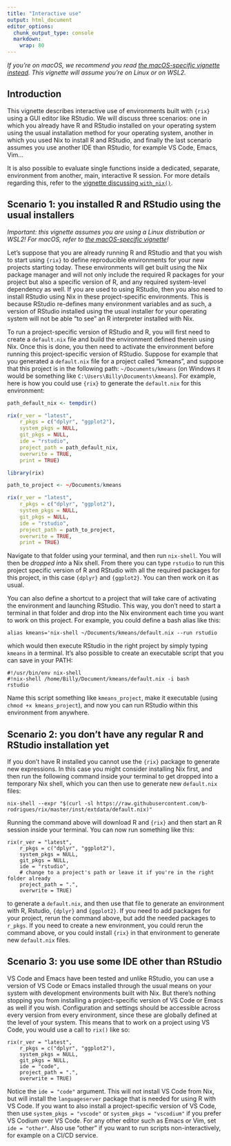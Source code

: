 ```yaml
---
title: "Interactive use"
output: html_document
editor_options:
  chunk_output_type: console
  markdown: 
    wrap: 80
---
```


*If you're on macOS, we recommend you read [the macOS-specific vignette instead]().
This vignette will assume you're on Linux or on WSL2.*

## Introduction

This vignette describes interactive use of environments built with `{rix}` using
a GUI editor like RStudio. We will discuss three scenarios: one in which you
already have R and RStudio installed on your operating system using the usual
installation method for your operating system, another in which you used Nix
to install R and RStudio, and finally the last scenario assumes you use another
IDE than RStudio, for example VS Code, Emacs, Vim...

It is also possible to evaluate single functions inside a dedicated, separate,
environment from another, main, interactive R session. For more details
regarding this, refer to the
[vignette discussing `with_nix()`](https://b-rodrigues.github.io/rix/articles/running-r-or-shell-code-in-nix-from-r.html).

## Scenario 1: you installed R and RStudio using the usual installers

*Important: this vignette assumes you are using a Linux distribution or WSL2!
For macOS, refer to [the macOS-specific vignette]()!*

Let's suppose that you are already running R and RStudio and that you wish to
start using `{rix}` to define reproducible environments for your new projects
starting today. These environments will get built using the Nix package manager
and will not only include the required R packages for your project but also a
specific version of R, and any required system-level dependency as well. If you
are used to using RStudio, then you also need to install RStudio using Nix in
these project-specific environments. This is because RStudio re-defines many
environment variables and as such, a version of RStudio installed using the
usual installer for your operating system will not be able "to see" an R
interpreter installed with Nix.

To run a project-specific version of RStudio and R, you will first need to
create a `default.nix` file and build the environment defined therein using Nix.
Once this is done, you then need to activate the environment before running this
project-specific version of RStudio. Suppose for example that you generated a
`default.nix` file for a project called "kmeans", and suppose that this project
is in the following path: `~/Documents/kmeans` (on Windows it would be something
like `C:\Users\Billy\Documents\kmeans`). For example, here is how you could use
`{rix}` to generate the `default.nix` for this environment:

```r
path_default_nix <- tempdir()

rix(r_ver = "latest",
    r_pkgs = c("dplyr", "ggplot2"),
    system_pkgs = NULL,
    git_pkgs = NULL,
    ide = "rstudio",
    project_path = path_default_nix,
    overwrite = TRUE,
    print = TRUE)
```

```r
library(rix)

path_to_project <- ~/Documents/kmeans

rix(r_ver = "latest",
    r_pkgs = c("dplyr", "ggplot2"),
    system_pkgs = NULL,
    git_pkgs = NULL,
    ide = "rstudio",
    project_path = path_to_project,
    overwrite = TRUE,
    print = TRUE)
```

Navigate to that folder using your terminal, and then run `nix-shell`. You will
then be *dropped into* a Nix shell. From there you can type `rstudio` to run
this project specific version of R and RStudio with all the required packages
for this project, in this case `{dplyr}` and `{ggplot2}`. You can then work on
it as usual.

You can also define a shortcut to a project that will take care of activating
the environment and launching RStudio. This way, you don't need to start a
terminal in that folder and drop into the Nix environment each time you want to
work on this project. For example, you could define a bash alias like this:

    alias kmeans='nix-shell ~/Documents/kmeans/default.nix --run rstudio

which would then execute RStudio in the right project by simply typing `kmeans`
in a terminal. It's also possible to create an executable script that you can
save in your PATH:

    #!/usr/bin/env nix-shell
    #!nix-shell /home/Billy/Document/kmeans/default.nix -i bash
    rstudio

Name this script something like `kmeans_project`, make it executable (using
`chmod +x kmeans_project`), and now you can run RStudio within this environment
from anywhere.

## Scenario 2: you don't have any regular R and RStudio installation yet

If you don't have R installed you cannot use the `{rix}` package to generate new
expressions. In this case you might consider installing Nix first, and then run
the following command inside your terminal to get dropped into a temporary Nix
shell, which you can then use to generate new `default.nix` files:

    nix-shell --expr "$(curl -sl https://raw.githubusercontent.com/b-rodrigues/rix/master/inst/extdata/default.nix)"

Running the command above will download R and `{rix}` and then start an R
session inside your terminal. You can now run something like this:

    rix(r_ver = "latest",
        r_pkgs = c("dplyr", "ggplot2"),
        system_pkgs = NULL,
        git_pkgs = NULL,
        ide = "rstudio",
        # change to a project's path or leave it if you're in the right folder already
        project_path = ".", 
        overwrite = TRUE)

to generate a `default.nix`, and then use that file to generate an environment
with R, Rstudio, `{dplyr}` and `{ggplot2}`. If you need to add packages for your
project, rerun the command above, but add the needed packages to `r_pkgs`. If you
need to create a new environment, you could rerun the command above, or you
could install `{rix}` in that environment to generate new `default.nix` files.

## Scenario 3: you use some IDE other than RStudio

VS Code and Emacs have been tested and unlike RStudio, you can use a version of
VS Code or Emacs installed through the usual means on your system with
development environments built with Nix. But there's nothing stopping you from
installing a project-specific version of VS Code or Emacs as well if you wish.
Configuration and settings should be accessible across every version from every
environment, since these are globally defined at the level of your system.
This means that to work on a project using VS Code, you would use a call to
`rix()` like so:

```
rix(r_ver = "latest",
    r_pkgs = c("dplyr", "ggplot2"),
    system_pkgs = NULL,
    git_pkgs = NULL,
    ide = "code",
    project_path = ".", 
    overwrite = TRUE)
```

Notice the `ide = "code"` argument. This will not install VS Code from Nix,
but will install the `languageserver` package that is needed for using R
with VS Code. If you want to also install a project-specific version of
VS Code, then use `system_pkgs = "vscode"` or `system_pkgs = "vscodium"`
if you prefer VS Codium over VS Code. For any other editor such as Emacs
or Vim, set `ide = "other"`. Also use "other" if you want to run scripts
non-interactively, for example on a CI/CD service.
